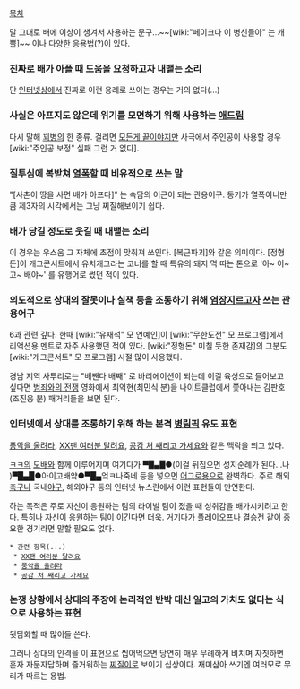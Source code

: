 [[목차]]

말 그대로 배에 이상이 생겨서 사용하는 문구...~~[wiki:"페이크다 이 병신들아" 는 개뿔]~~ 이나 다양한 응용법(?)이 있다.

=== 진짜로 [[배]]가 아플 때 도움을 요청하고자 내뱉는 소리 ===
단 [[인터넷]]상에서 진짜로 이런 용례로 쓰이는 경우는 거의 없다(...)

=== 사실은 아프지도 않은데 위기를 모면하기 위해 사용하는 [[애드립]] === 
다시 말해 [[꾀병]]의 한 종류. 걸리면 [[모든게 끝이야]]지만 사극에서 주인공이 사용할 경우 [wiki:"주인공 보정" 실패 그런 거 없다].

=== 질투심에 복받쳐 '''[[열폭]]'''할 때 비유적으로 쓰는 말 === 
"[사촌이 땅을 사면 배가 아프다]" 는 속담의 어근이 되는 관용어구. 동기가 열폭이니만큼 제3자의 시각에서는 그냥 찌질해보이기 쉽다.

=== 배가 당길 정도로 웃길 때 내뱉는 소리 === 
이 경우는 우스움 그 자체에 초점이 맞춰져 쓰인다. [복근파괴]와 같은 의미이다. [정형돈]이 개그콘서트에서 유치개그라는 코너를 할 때 특유의 돼지 멱 따는 톤으로 '아~ 이~ 고~ 배야~' 를 유행어로 썼던 적이 있다.

=== 의도적으로 상대의 잘못이나 실책 등을 조롱하기 위해 [[염장]]지르고자 쓰는 관용어구 === 
6과 관련 깊다. 한때 [wiki:"유재석" 모 연예인]이 [wiki:"무한도전" 모 프로그램]에서 리액션용 멘트로 자주 사용했던 적이 있다. [wiki:"정형돈" 미칠 듯한 존재감]의 그분도 [wiki:"개그콘서트" 모 프로그램] 시절 많이 사용했다.

경남 지역 사투리로는 "배짼다 배째" 로 바리에이션이 되는데 이걸 육성으로 들어보고 싶다면 [[범죄와의 전쟁]] 영화에서 최익현(최민식 분)을 나이트클럽에서 쫓아내는 김판호(조진웅 분) 패거리들을 보면 된다.

=== 인터넷에서 상대를 조롱하기 위해 하는 '''본격 [[병림픽]] 유도 표현''' ===
[[풍악을 울려라]], [[XX팬 여러분 달려요]], [[공감 처 쌔리고 가세요]]와 같은 맥락을 띄고 있다.

[[ㅋㅋ]]의 [[도배]]와 함께 이루어지며 여기다가 ▀█▄█●(이걸 뒤집으면 성지순례가 된다...나 )▀█▄█●아이고배얔●▀█▄엌ㅋ나죽네 등을 넣으면 [[어그로]]용으로 완벽하다. 주로 해외[[축구]]나 국내[[야구]], 해외야구 등의 인터넷 뉴스란에서 이런 표현들이 만연한다.

하는 목적은 주로 자신이 응원하는 팀의 라이벌 팀이 졌을 때 성취감을 배가시키려고 한다. 특히나 자신이 응원하는 팀이 이긴다면 더욱. 거기다가 플레이오프나 결승전 같이 중요한 경기라면 말할 필요도 없다.

 * 관련 항목(...)
  * [[XX팬 여러분 달려요]]
  * [[풍악을 울려라]]
  * [[공감 처 쌔리고 가세요]]

=== 논쟁 상황에서 상대의 주장에 논리적인 반박 대신 일고의 가치도 없다는 식으로 사용하는 표현 ===
뒷담화할 때 많이들 쓴다.

그러나 상대의 인격을 이 표현으로 씹어먹으면 당연히 매우 무례하게 비치며 자칫하면 혼자 자문자답하며 즐거워하는 [[찌질이]]로 보이기 십상이다. 재미삼아 쓰기엔 여러모로 무리가 따르는 용법.
